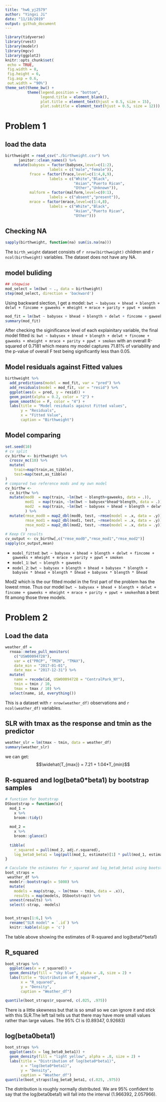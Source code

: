 ```yaml
---
title: "hw6_yj2579"
author: "Yingxi Ji"
date: "11/18/2019"
output: github_document
---
```


```r
library(tidyverse)
library(rvest)
library(modelr)
library(mgcv)
library(ggplot2)
knitr::opts_chunk$set(
 echo = TRUE,
 fig.width = 8, 
 fig.height = 6,
 fig.asp = 0.6,
 out.width = "90%")
theme_set(theme_bw() + 
          theme(legend.position = "bottom",
                legend.title = element_blank(),
                plot.title = element_text(hjust = 0.5, size = 15),
                plot.subtitle = element_text(hjust = 0.5, size = 12)))

```

# Problem 1

## load the data
```r
birthweight = read_csv("./birthweight.csv") %>%
      janitor::clean_names() %>% 
    mutate(babysex = factor(babysex,level=c(1:2),
                    labels = c("male","female")),
           frace = factor(frace,level=c(1:4,8,9),
                    labels = c("White","Black",
                               "Asian","Puerto Rican",
                               "Other","Unknown")),
           malform = factor(malform,level=c(0:1),
                    labels = c("absent","present")),
           mrace = factor(mrace,level=c(1:4,8),
                    labels = c("White","Black",
                               "Asian","Puerto Rican",
                               "Other")))
```

## Checking NA
```r
sapply(birthweight, function(na) sum(is.na(na))) 
```

The `birth_weight` dataset consists of `r nrow(birthweight)` children and `r ncol(birthweight)` variables. The dataset does not have any NA.

## model buliding
```r
## stepwise
mod_select = lm(bwt ~ ., data = birthweight)
step(mod_select, direction = 'backward')
```

Using backward slection, I get a model: `bwt ~ babysex + bhead + blength + delwt + fincome + gaweeks + mheight + mrace + parity + ppwt + smoken`

```r
mod_fit = lm(bwt ~ babysex + bhead + blength + delwt + fincome + gaweeks + mheight + mrace + parity + ppwt + smoken, data = birthweight)
summary(mod_fit)
```

After checking the siginificance level of each explainitary variable, the final model fitted is: `bwt ~ babysex + bhead + blength + delwt + fincome + gaweeks + mheight + mrace + parity + ppwt + smoken` with an overall R-squared of 0.7181 which means my model captures 71.81% of variability and the p-value of overall F test being significantly less than 0.05. 

## Model residuals against Fitted values
```r
birthweight %>% 
  add_predictions(model = mod_fit, var = "pred") %>% 
  add_residuals(model = mod_fit, var = "resid") %>%
  ggplot(aes(x = pred, y = resid)) + 
  geom_point(alpha = 0.2, color = "2") +
  geom_smooth(se = F, color = "4") + 
  labs(title = "Model residuals against Fitted values", 
       y = "Residuals",
       x = "Fitted Value",
       caption = "Birthweight")
```

## Model comparing 
```r
set.seed(10)
# cv split
cv_birthw <- birthweight %>% 
  crossv_mc(10) %>% 
  mutate(
    train=map(train,as_tibble),
    test=map(test,as_tibble)
)
# compared two reference mods and my own model
cv_birthw <-  
  cv_birthw %>% 
  mutate(mod0  = map(train, ~lm(bwt ~ blength+gaweeks, data = .)),
         mod1  = map(train, ~lm(bwt ~ babysex*bhead*blength, data = .)),
         mod2  = map(train, ~lm(bwt ~ babysex + bhead + blength + delwt + fincome + gaweeks + mheight + mrace + parity + ppwt + smoken, data = .))
         ) %>% 
  mutate(rmse_mod0 = map2_dbl(mod0, test, ~rmse(model = .x, data = .y)),
         rmse_mod1 = map2_dbl(mod1, test, ~rmse(model = .x, data = .y)),
         rmse_mod2 = map2_dbl(mod2, test, ~rmse(model = .x, data = .y))
         ) 
# Keep CV results
cv_output <- cv_birthw[,c("rmse_mod0","rmse_mod1","rmse_mod2")]
sapply(cv_output,mean) 

```

* `model_fitted`: `bwt ~ babysex + bhead + blength + delwt + fincome +  gaweeks + mheight + mrace + parity + ppwt + smoken`
* `model_1`: `bwt ~ blength + gaweeks`
* `model_2`: `bwt ~ babysex + blength + bhead + babysex * blength + babysex * bhead + blength * bhead + babysex * blength * bhead`

Mod2 which is the our fitted model in the first part of the problem has the lowest rmse. Thus our model `bwt ~ babysex + bhead + blength + delwt + fincome + gaweeks + mheight + mrace + parity + ppwt + smoken`has a best fit among those three models.


# Problem 2 
## Load the data
```r
weather_df = 
  rnoaa::meteo_pull_monitors(
    c("USW00094728"),
    var = c("PRCP", "TMIN", "TMAX"), 
    date_min = "2017-01-01",
    date_max = "2017-12-31") %>%
  mutate(
    name = recode(id, USW00094728 = "CentralPark_NY"),
    tmin = tmin / 10,
    tmax = tmax / 10) %>%
  select(name, id, everything())
```

This is a dataset with `r nrow(weather_df)` observations and `r ncol(weather_df)` variables.

## SLR with tmax as the response and tmin as the predictor
```r
weather_slr = lm(tmax ~ tmin, data = weather_df)
summary(weather_slr)
```

we can get: $$\widehat{T_{max}} = 7.21 + 1.04*T_{min}$$

## R-squared and log(beta0*beta1) by bootstrap samples
```r
# function for bootstrap
DSbootstrap = function(x){
  mod_1 =
    x %>% 
    broom::tidy()
  
  mod_2 =
    x %>%
    broom::glance()
  
  tibble(
    r_squared = pull(mod_2, adj.r.squared),
    log_beta0_beta1 = log(pull(mod_1, estimate)[1] * pull(mod_1, estimate)[2]))
}

# Caculate the estimates for r_squared and log_beta0_beta1 using bootstrap samples
boot_straps = 
 weather_df %>% 
  modelr::bootstrap(n = 5000) %>% 
  mutate(
    models = map(strap, ~ lm(tmax ~ tmin, data = .x)),
    results = map(models, DSbootstrap)) %>% 
  unnest(results) %>%
  select(-strap, -models) 


boot_straps[1:6,] %>%
  rename("SLR model" = `.id`) %>%
  knitr::kable(align = 'c')

```

The table above showing the estimates of R-squared and log(beta0*beta1)

## R_squared
```r
boot_straps %>% 
  ggplot(aes(x = r_squared)) +
  geom_density(fill = "sky blue", alpha = .8, size = 2) +
  labs(title = "Distribution of R_squared", 
       x = "R_squared",
       y = "Density",
       caption = "Weather_df")

quantile(boot_straps$r_squared, c(.025, .975))
```

There is a little skewness but that is so small so we can ignore it and stick with this SLR.The left tail tells us that there may have more small values rather than large values. The 95% CI is (0.89347, 0.92683)

## log(beta0beta1)
```r
boot_straps %>% 
  ggplot(aes(x = log_beta0_beta1)) +
  geom_density(fill = "light yellow", alpha = .8, size = 2) +
  labs(title = "Distribution of log(beta0*beta1)", 
       x = "log(beta0*beta1)",
       y = "Density",
       caption = "Weather_df")
quantile(boot_straps$log_beta0_beta1, c(.025, .975))
```

The distribution is roughly normally distributed. We are 95% confident to say that the log(beta0beta1) will fall into the interval (1.966392, 2.057966).

